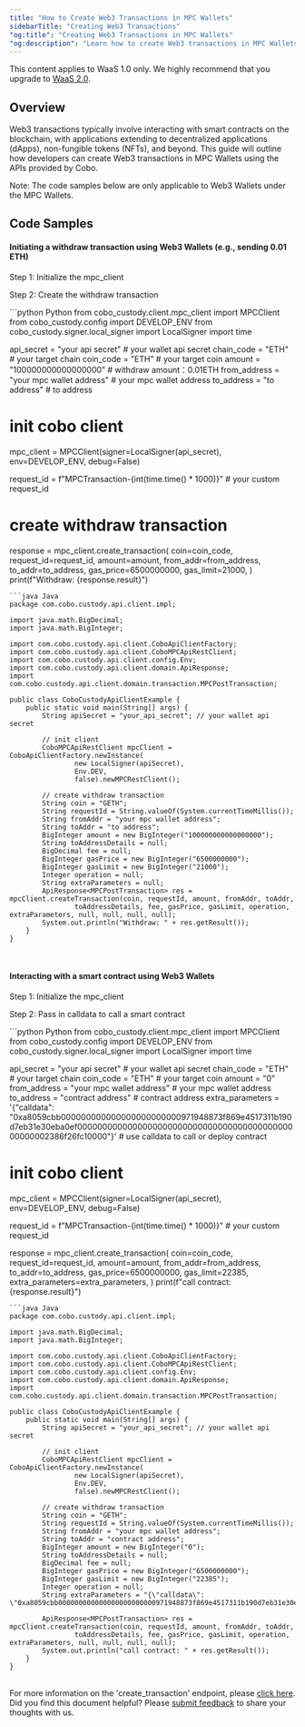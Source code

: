 ```yaml
---
title: "How to Create Web3 Transactions in MPC Wallets"
sidebarTitle: "Creating Web3 Transactions"
"og:title": "Creating Web3 Transactions in MPC Wallets"
"og:description": "Learn how to create Web3 transactions in MPC Wallets using Cobo APIs."
---
```

<Note>This content applies to WaaS 1.0 only. We highly recommend that you upgrade to [WaaS 2.0](https://www.cobo.com/developers/v2/guides/overview/introduction).</Note>
## Overview

Web3 transactions typically involve interacting with smart contracts on the blockchain, with applications extending to decentralized applications (dApps), non-fungible tokens (NFTs), and beyond. This guide will outline how developers can create Web3 transactions in MPC Wallets using the APIs provided by Cobo.

Note: The code samples below are only applicable to Web3 Wallets under the MPC Wallets.

## Code Samples

#### Initiating a withdraw transaction using Web3 Wallets (e.g., sending 0.01 ETH)


Step 1: Initialize the mpc_client

Step 2: Create the withdraw transaction

<CodeGroup>
```python Python
from cobo_custody.client.mpc_client import MPCClient
from cobo_custody.config import DEVELOP_ENV
from cobo_custody.signer.local_signer import LocalSigner
import time

api_secret = "your api secret"  # your wallet api secret
chain_code = "ETH"  # your target chain
coin_code = "ETH"  # your target coin
amount = "100000000000000000"  # withdraw amount：0.01ETH
from_address = "your mpc wallet address"  # your mpc wallet address
to_address = "to address"  # to address

# init cobo client
mpc_client = MPCClient(signer=LocalSigner(api_secret), env=DEVELOP_ENV, debug=False)

request_id = f"MPCTransaction-{int(time.time() * 1000)}" # your custom request_id
# create withdraw transaction
response = mpc_client.create_transaction(
   coin=coin_code,
   request_id=request_id,
   amount=amount,
   from_addr=from_address,
   to_addr=to_address,
   gas_price=6500000000,
   gas_limit=21000,
)
print(f"Withdraw: {response.result}")
```
```java Java
package com.cobo.custody.api.client.impl;

import java.math.BigDecimal;
import java.math.BigInteger;

import com.cobo.custody.api.client.CoboApiClientFactory;
import com.cobo.custody.api.client.CoboMPCApiRestClient;
import com.cobo.custody.api.client.config.Env;
import com.cobo.custody.api.client.domain.ApiResponse;
import com.cobo.custody.api.client.domain.transaction.MPCPostTransaction;

public class CobоCustodyApiClientExample {
    public static void main(String[] args) {
        String apiSecret = "your_api_secret"; // your wallet api secret

        // init client
        CoboMPCApiRestClient mpcClient = CoboApiClientFactory.newInstance(
                new LocalSigner(apiSecret),
                Env.DEV,
                false).newMPCRestClient();

        // create withdraw transaction
        String coin = "GETH";
        String requestId = String.valueOf(System.currentTimeMillis());
        String fromAddr = "your mpc wallet address";
        String toAddr = "to address";
        BigInteger amount = new BigInteger("100000000000000000");
        String toAddressDetails = null;
        BigDecimal fee = null;
        BigInteger gasPrice = new BigInteger("6500000000");
        BigInteger gasLimit = new BigInteger("21000");
        Integer operation = null;
        String extraParameters = null;
        ApiResponse<MPCPostTransaction> res = mpcClient.createTransaction(coin, requestId, amount, fromAddr, toAddr,
                toAddressDetails, fee, gasPrice, gasLimit, operation, extraParameters, null, null, null, null);
        System.out.println("Withdraw: " + res.getResult());
    }
}
```
</CodeGroup><br />
#### Interacting with a smart contract using Web3 Wallets

Step 1: Initialize the mpc_client

Step 2: Pass in calldata to call a smart contract

<CodeGroup>
```python Python
from cobo_custody.client.mpc_client import MPCClient
from cobo_custody.config import DEVELOP_ENV
from cobo_custody.signer.local_signer import LocalSigner
import time

api_secret = "your api secret"  # your wallet api secret
chain_code = "ETH"  # your target chain
coin_code = "ETH"  # your target coin
amount = "0"
from_address = "your mpc wallet address"  # your mpc wallet address
to_address = "contract address"  # contract address
extra_parameters = '{"calldata": "0xa8059cbb000000000000000000000000971948873f869e4517311b190d7eb31e30eba0ef000000000000000000000000000000000000000000000000002386f26fc10000"}' # use calldata to call or deploy contract

# init cobo client
mpc_client = MPCClient(signer=LocalSigner(api_secret), env=DEVELOP_ENV, debug=False)

request_id = f"MPCTransaction-{int(time.time() * 1000)}" # your custom request_id

response = mpc_client.create_transaction(
   coin=coin_code,
   request_id=request_id,
   amount=amount,
   from_addr=from_address,
   to_addr=to_address,
   gas_price=6500000000,
   gas_limit=22385,
   extra_parameters=extra_parameters,
)
print(f"call contract: {response.result}")
```
```java Java
package com.cobo.custody.api.client.impl;

import java.math.BigDecimal;
import java.math.BigInteger;

import com.cobo.custody.api.client.CoboApiClientFactory;
import com.cobo.custody.api.client.CoboMPCApiRestClient;
import com.cobo.custody.api.client.config.Env;
import com.cobo.custody.api.client.domain.ApiResponse;
import com.cobo.custody.api.client.domain.transaction.MPCPostTransaction;

public class CobоCustodyApiClientExample {
    public static void main(String[] args) {
        String apiSecret = "your_api_secret"; // your wallet api secret

        // init client
        CoboMPCApiRestClient mpcClient = CoboApiClientFactory.newInstance(
                new LocalSigner(apiSecret),
                Env.DEV,
                false).newMPCRestClient();

        // create withdraw transaction
        String coin = "GETH";
        String requestId = String.valueOf(System.currentTimeMillis());
        String fromAddr = "your mpc wallet address";
        String toAddr = "contract address";
        BigInteger amount = new BigInteger("0");
        String toAddressDetails = null;
        BigDecimal fee = null;
        BigInteger gasPrice = new BigInteger("6500000000");
        BigInteger gasLimit = new BigInteger("22385");
        Integer operation = null;
        String extraParameters = "{\"calldata\": \"0xa8059cbb000000000000000000000000971948873f869e4517311b190d7eb31e30eba0ef000000000000000000000000000000000000000000000000002386f26fc10000\"}"

        ApiResponse<MPCPostTransaction> res = mpcClient.createTransaction(coin, requestId, amount, fromAddr, toAddr,
                toAddressDetails, fee, gasPrice, gasLimit, operation, extraParameters, null, null, null, null);
        System.out.println("call contract: " + res.getResult());
    }
}
```
</CodeGroup><br />
For more information on the 'create_transaction' endpoint, please [click here](/v1/api-references/mpc-wallet/mpc_create_transaction).
<Tip>Did you find this document helpful? Please [submit feedback](https://forms.zohopublic.com/cobo/form/DocumentFeedbackForm/formperma/QvLOhxJv1_JMsJ-1dleZ8Itb_7rzN-LtgvsDdxosoVI) to share your thoughts with us.</Tip>